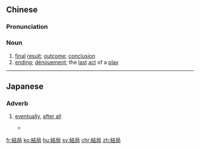 {{also|结局}}
==Chinese==
{{zh-forms|s=结局}}

===Pronunciation===
{{zh-pron
|m=jiéjú
|c=git3 guk6
|h=pfs=kiet-khiu̍k
|mn=kiat-kio̍k
|cat=n
}}

===Noun===
{{zh-noun}}

# [[final]] [[result]]; [[outcome]]; [[conclusion]]
# [[ending]]; [[dénouement]]; the [[last]] [[act]] of a [[play]]

{{zh-cat|Advanced}}

----

==Japanese==
{{ja-kanjitab|けつ|k1=けっ|きょく|yomi=on}}

===Adverb===
{{ja-pos|けっきょく|adverb}}

# [[eventually]], [[after all]]
#* {{RQ:Obama enzetsu}}
#*: {{ja-usex|'''結局'''のところ、街頭に抗議者らが溢れたのは政治だけのせいではない。|'''けっきょく''' の ところ、 がいとう に こうぎしゃ-ら が あふれた の は せいじ だけ の せい で は ない。|After all, politics alone has not put protesters into the streets.}}

[[fr:結局]]
[[ko:結局]]
[[hu:結局]]
[[sv:結局]]
[[chr:結局]]
[[zh:結局]]
